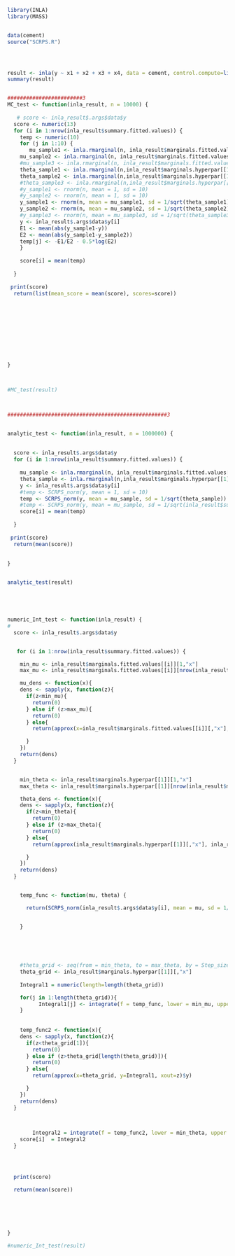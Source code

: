 ```r
library(INLA)
library(MASS)


data(cement)
source("SCRPS.R")




result <- inla(y ~ x1 + x2 + x3 + x4, data = cement, control.compute=list(return.marginals.predictor=TRUE))
summary(result)


########################3
MC_test <- function(inla_result, n = 10000) {
  
   # score <- inla_result$.args$data$y
  score <- numeric(13)
  for (i in 1:nrow(inla_result$summary.fitted.values)) {
    temp <- numeric(10)
    for (j in 1:10) {
       mu_sample1 <- inla.rmarginal(n, inla_result$marginals.fitted.values[[i]]) 
    mu_sample2 <- inla.rmarginal(n, inla_result$marginals.fitted.values[[i]]) 
    #mu_sample3 <- inla.rmarginal(n, inla_result$marginals.fitted.values[[i]]) 
    theta_sample1 <- inla.rmarginal(n,inla_result$marginals.hyperpar[[1]])
    theta_sample2 <- inla.rmarginal(n,inla_result$marginals.hyperpar[[1]])
    #theta_sample3 <- inla.rmarginal(n,inla_result$marginals.hyperpar[[1]])
    #y_sample1 <- rnorm(n, mean = 1, sd = 10)
    #y_sample2 <- rnorm(n, mean = 1, sd = 10)
    y_sample1 <- rnorm(n, mean = mu_sample1, sd = 1/sqrt(theta_sample1))
    y_sample2 <- rnorm(n, mean = mu_sample2, sd = 1/sqrt(theta_sample2))
    #y_sample3 <- rnorm(n, mean = mu_sample3, sd = 1/sqrt(theta_sample3))
    y <- inla_result$.args$data$y[i]
    E1 <- mean(abs(y_sample1-y))
    E2 <- mean(abs(y_sample1-y_sample2))
    temp[j] <- -E1/E2 - 0.5*log(E2)
    }
   
    score[i] = mean(temp)
    
  }
  
 print(score)
  return(list(mean_score = mean(score), scores=score))
  
  
  
  
  
  
  
  
  
  
}



#MC_test(result)



###################################################3


analytic_test <- function(inla_result, n = 1000000) {
  
  
  score <- inla_result$.args$data$y
  for (i in 1:nrow(inla_result$summary.fitted.values)) {
    
    mu_sample <- inla.rmarginal(n, inla_result$marginals.fitted.values[[i]]) 
    theta_sample <- inla.rmarginal(n,inla_result$marginals.hyperpar[[1]])
    y <- inla_result$.args$data$y[i]
    #temp <- SCRPS_norm(y, mean = 1, sd = 10)
    temp <- SCRPS_norm(y, mean = mu_sample, sd = 1/sqrt(theta_sample))
    #temp <- SCRPS_norm(y, mean = mu_sample, sd = 1/sqrt(inla_result$summary.hyperpar$mean))
    score[i] = mean(temp)
    
  }
  
 print(score)
  return(mean(score))
  
  
}


analytic_test(result)





numeric_Int_test <- function(inla_result) {
#   
  score <- inla_result$.args$data$y


   for (i in 1:nrow(inla_result$summary.fitted.values)) {

    min_mu <- inla_result$marginals.fitted.values[[i]][1,"x"]
    max_mu <- inla_result$marginals.fitted.values[[i]][nrow(inla_result$marginals.fitted.values[[i]]),"x"]

    mu_dens <- function(x){
    dens <- sapply(x, function(z){
      if(z<min_mu){
        return(0)
      } else if (z>max_mu){
        return(0)
      } else{
        return(approx(x=inla_result$marginals.fitted.values[[i]][,"x"], y=inla_result$marginals.fitted.values[[i]][,"y"], xout=z)$y)

      }
    })
    return(dens)
  }


    min_theta <- inla_result$marginals.hyperpar[[1]][1,"x"]
    max_theta <- inla_result$marginals.hyperpar[[1]][nrow(inla_result$marginals.hyperpar[[1]]),"x"]

    theta_dens <- function(x){
    dens <- sapply(x, function(z){
      if(z<min_theta){
        return(0)
      } else if (z>max_theta){
        return(0)
      } else{
        return(approx(inla_result$marginals.hyperpar[[1]][,"x"], inla_result$marginals.hyperpar[[1]][,"y"], z)$y)

      }
    })
    return(dens)
  }


    temp_func <- function(mu, theta) {

      return(SCRPS_norm(inla_result$.args$data$y[i], mean = mu, sd = 1/sqrt(theta))*mu_dens(mu)*theta_dens(theta))


    }
  

  
  
      
    #theta_grid <- seq(from = min_theta, to = max_theta, by = Step_size)
    theta_grid <- inla_result$marginals.hyperpar[[1]][,"x"]
    
    Integral1 = numeric(length=length(theta_grid))

    for(j in 1:length(theta_grid)){
          Integral1[j] <- integrate(f = temp_func, lower = min_mu, upper = max_mu, theta=theta_grid[j])[[1]]
    }
    
    
    temp_func2 <- function(x){
    dens <- sapply(x, function(z){
      if(z<theta_grid[1]){
        return(0)
      } else if (z>theta_grid[length(theta_grid)]){
        return(0)
      } else{
        return(approx(x=theta_grid, y=Integral1, xout=z)$y)

      }
    })
    return(dens)
  }


    
        Integral2 = integrate(f = temp_func2, lower = min_theta, upper = max_theta)[[1]]
    score[i]  = Integral2
  }




  print(score)

  return(mean(score))






}

#numeric_Int_test(result)










``` 









